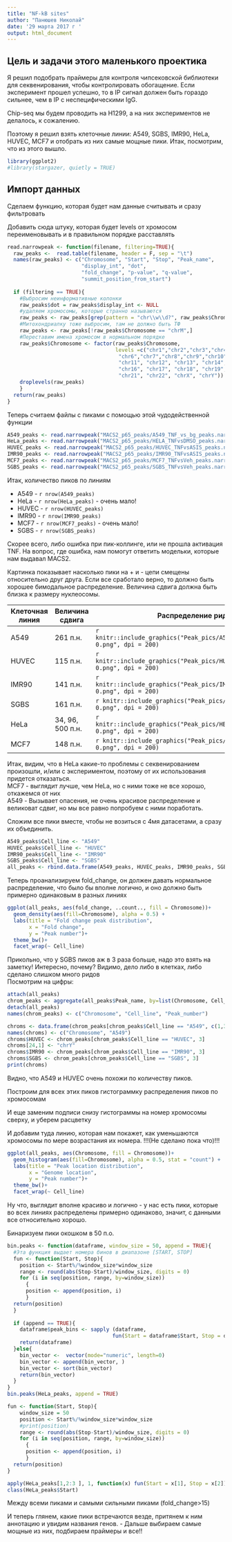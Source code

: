 ```yaml
---
title: "NF-kB sites"
author: "Панюшев Николай"
date: '29 марта 2017 г '
output: html_document
---
```


## Цель и задачи этого маленького проектика

Я решил подобрать праймеры для контроля чипсековской библиотеки для секвенирования, чтобы контролировать обогащение. Если эксперимент прошел успешно, то в IP сигнал должен быть гораздо сильнее, чем в IP c неспецифическими IgG. 

Chip-seq мы будем проводить на H1299, а на них экспериментов не делалось, к сожалению.

Поэтому я решил взять клеточные линии: A549, SGBS, IMR90, HeLa, HUVEC, MCF7 и отобрать из них самые мощные пики. Итак, посмотрим, что из этого вышло.



```r
library(ggplot2)
#library(stargazer, quietly = TRUE)
```

## Импорт данных

Сделаем функцию, которая будет нам данные считывать и сразу фильтровать

Добавить сюда штуку, которая будет levels от хромосом переименовывать и в правильном порядке расставлять

```r
read.narrowpeak <- function(filename, filtering=TRUE){
  raw_peaks <-  read.table(filename, header = F, sep = "\t")
  names(raw_peaks) <- c("Chromosome", "Start", "Stop", "Peak_name",
                        "display_int", "dot",
                        "fold_change", "p-value", "q-value",
                        "summit_position_from_start")
  
  if (filtering == TRUE){
    #Выбросим неинформативные колонки
    raw_peaks$dot = raw_peaks$display_int <- NULL
    #удаляем хромосомы, которые странно называются
    raw_peaks <- raw_peaks[grep(pattern = "chr\\w\\d?", raw_peaks$Chromosome), ]
    #Митохондриалку тоже выбросим, там не должно быть ТФ
    raw_peaks <- raw_peaks[!raw_peaks$Chromosome == "chrM",]
    #Переставим имена хромосом в нормальном порядке
    raw_peaks$Chromosome <- factor(raw_peaks$Chromosome, 
                                   levels =c("chr1","chr2","chr3","chr4","chr5",
                                    "chr6","chr7","chr8","chr9","chr10",
                                    "chr11", "chr12", "chr13", "chr14", "chr15",
                                    "chr16", "chr17", "chr18", "chr19", "chr20",
                                    "chr21", "chr22", "chrX", "chrY"))
    droplevels(raw_peaks)
    }
  return(raw_peaks)
}
```

Теперь считаем файлы с пиками с помощью этой чудодейственной функции

```r

A549_peaks <- read.narrowpeak("MACS2_p65_peaks/A549_TNF_vs_bg_peaks.narrowPeak")
HeLa_peaks <- read.narrowpeak("MACS2_p65_peaks/HELA_TNFvsDMSO_peaks.narrowPeak")
HUVEC_peaks <- read.narrowpeak("MACS2_p65_peaks/HUVEC_TNFvsASIS_peaks.narrowPeak")
IMR90_peaks <- read.narrowpeak("MACS2_p65_peaks/IMR90_TNFvsASIS_peaks.narrowPeak")
MCF7_peaks <- read.narrowpeak("MACS2_p65_peaks/MCF7_TNFvsVeh_peaks.narrowPeak")
SGBS_peaks <- read.narrowpeak("MACS2_p65_peaks/SGBS_TNFvsVeh_peaks.narrowPeak")
```

Итак, количество пиков по линиям

* A549 - `r nrow(A549_peaks)` 
* HeLa - `r nrow(HeLa_peaks)` - очень мало! 
* HUVEC - `r nrow(HUVEC_peaks)` 
* IMR90 - `r nrow(IMR90_peaks)` 
* MCF7 - `r nrow(MCF7_peaks)` - очень мало! 
* SGBS - `r nrow(SGBS_peaks)` 

Скорее всего, либо ошибка при пик-коллинге, или не прошла активация TNF. 
На вопрос, где ошибка, нам помогут ответить модельки, которые нам выдавал MACS2.

Картинка показывает насколько пики на + и - цепи смещены относительно друг друга. Если все сработало верно, то должно быть хорошее бимодальное распределение. Величина сдвига должна быть близка к размеру нуклеосомы. 

Клеточная линия  | Величина сдвига | Распределение ридов
------------- | ------------- | -------------
A549  | 261 п.н. | `r knitr::include_graphics("Peak_pics/A549_TNF_vs_bg_model-0.png", dpi = 200)`  
HUVEC | 115 п.н. | `r knitr::include_graphics("Peak_pics/HUVEC_TNFvsASIS_model-0.png", dpi = 200)`
IMR90 | 141 п.н. | `r knitr::include_graphics("Peak_pics/IMR90_TNFvsASIS_model-0.png", dpi = 200)`  
SGBS | 161 п.н.|  `r knitr::include_graphics("Peak_pics/SGBS_TNFvsVeh_model-0.png", dpi = 200)`  
HeLa | 34, 96, 500 п.н. |`r knitr::include_graphics("Peak_pics/HELA_TNFvsDMSO_model-0.png", dpi = 200)`  
MCF7 | 148 п.н. | `r knitr::include_graphics("Peak_pics/MCF7_TNFvsVeh_model-0.png", dpi = 200)`  

Итак, видим, что в HeLa какие-то проблемы с секвенированием произошли, и/или с экспериментом, поэтому от их использования придется отказаться.  
MCF7 - выглядит лучше, чем HeLa, но с ними тоже не все хорошо, откажемся от них  
A549 - Вызывает опасения, не очень красивое распределение и великоват сдвиг, но мы все равно попробуем с ними поработать.

Cложим все пики вместе, чтобы не возиться с 4мя датасетами, а сразу их объединить.

```r
A549_peaks$Cell_line <- "A549"
HUVEC_peaks$Cell_line <- "HUVEC"
IMR90_peaks$Cell_line <- "IMR90"
SGBS_peaks$Cell_line <- "SGBS"
all_peaks <- rbind.data.frame(A549_peaks, HUVEC_peaks, IMR90_peaks, SGBS_peaks)
```

Теперь проанализируем fold_change, он должен давать нормальное распределение, что было бы вполне логично, и оно должно быть примерно одинаковым в разных линиях

```r
ggplot(all_peaks, aes(fold_change, ..count.., fill = Chromosome))+
  geom_density(aes(fill=Chromosome), alpha = 0.5) +
  labs(title = "Fold change peak distribution",
       x = "Fold change",
       y = "Peak number")+
  theme_bw()+
  facet_wrap(~ Cell_line)
```

Прикольно, что у SGBS пиков аж в 3 раза больше, надо это взять на заметку!
Интересно, почему? 
Видимо, дело либо в клетках, либо сделано слишком много ридов  
Посмотрим на цифры:

```r
attach(all_peaks)
chrom_peaks <- aggregate(all_peaks$Peak_name, by=list(Chromosome, Cell_line), FUN=length)
detach(all_peaks)
names(chrom_peaks) <- c("Chromosome", "Cell_line", "Peak_number")

chroms <- data.frame(chrom_peaks[chrom_peaks$Cell_line == "A549", c(1,3)])
names(chroms) <- c("Chromosome", "A549")
chroms$HUVEC <- chrom_peaks[chrom_peaks$Cell_line == "HUVEC", 3]
chroms[24,1] <- "chrY"
chroms$IMR90 <- chrom_peaks[chrom_peaks$Cell_line == "IMR90", 3]
chroms$SGBS <- chrom_peaks[chrom_peaks$Cell_line == "SGBS", 3]
print(chroms)
```
Видно, что A549 и HUVEC очень похожи по количеству пиков.

Построим для всех этих пиков гистограммку распределения пиков по хромосомам

И еще заменим подписи снизу гистограммы на номер хромосомы сверху, и уберем расцветку

И добавим туда линию, которая нам покажет, как уменьшаются хромосомы по мере возрастания их номера.
!!!(Не сделано пока что)!!!

```r
ggplot(all_peaks, aes(Chromosome, fill = Chromosome))+
  geom_histogram(aes(fill=Chromosome), alpha = 0.5, stat = "count") +
  labs(title = "Peak location distribution",
       x = "Genome location",
       y = "Peak number")+
  theme_bw()+
  facet_wrap(~ Cell_line)
```

Ну что, выглядит вполне красиво и логично - у нас есть пики, которые во всех линиях распределены примерно одинаково, значит, с данными все относительно хорошо.

Бинаризуем пики окошком в 50 п.о.



```r
bin.peaks <- function(dataframe, window_size = 50, append = TRUE){
  #Эта функция выдает номера бинов в диапазоне [START, STOP]
  fun <- function(Start, Stop){ 
    position <- Start%/%window_size*window_size
    range <- round(abs(Stop-Start)/window_size, digits = 0) 
    for (i in seq(position, range, by=window_size))
      {
      position <- append(position, i)
      }
  return(position)
  }
  
  if (append == TRUE){
    dataframe$peak_bins <- sapply (dataframe,
                                  fun(Start = dataframe$Start, Stop = dataframe$Stop)) 
    return(dataframe)
  }else{
    bin_vector <-  vector(mode="numeric", length=0)
    bin_vector <- append(bin_vector, )
    bin_vector <- sort(bin_vector)
    return(bin_vector)
  }
}
bin.peaks(HeLa_peaks, append = TRUE)
```

```r
fun <- function(Start, Stop){ 
    window_size = 50
    position <- Start%/%window_size*window_size
    #print(position)
    range <- round(abs(Stop-Start)/window_size, digits = 0) 
    for (i in seq(position, range, by=window_size))
      {
      position <- append(position, i)
      }
  return(position)
}

apply(HeLa_peaks[1,2:3 ], 1, function(x) fun(Start = x[1], Stop = x[2]))
class(HeLa_peaks$Start)

```

Между всеми пиками и самыми сильными пиками (fold_change>15)

И теперь глянем, какие пики встречаются везде, притянем к ним аннотацию и увидим названия генов. - Дальше выбираем самые мощные из них, подбираем праймеры и все!!






